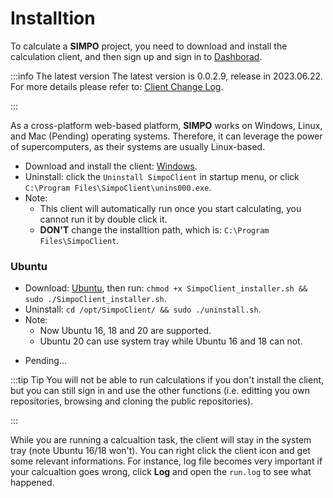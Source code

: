 

# Installtion


To calculate a **SIMPO** project, you need to download and install the calculation client, and then sign up and sign in to <a href={config.customFields.urlDashHome}>Dashborad</a>.


:::info The latest version
The latest version is 0.0.2.9, release in 2023.06.22. For more details please refer to: <a href="/docs/ChangeLog/SIMPO Client/2023">Client Change Log</a>.

:::


As a cross-platform web-based platform, **SIMPO** works on Windows, Linux, and Mac (Pending) operating
systems. Therefore, it can leverage the power of supercomputers, as their systems are usually
Linux-based.

<Tabs>

  <TabItem value="windows" label="Windows" default>


  <ul>
    <li>
      Download and install the client: <a href={config.customFields.urlDownloadClientWindows} target="_blank" download>Windows</a>.
    </li>
    <li>
      Uninstall: click the <code>Uninstall SimpoClient</code> in startup menu, or click <code>C:\Program Files\SimpoClient\unins000.exe</code>.
    </li>
    <li>
      Note:
        <ul>
          <li>
            This client will automatically run once you start calculating, you cannot run it by double click it.
          </li>
          <li>
            <b>DON'T</b> change the installtion path, which is: <code>C:\Program Files\SimpoClient</code>.
          </li>
        </ul>
    </li>

  </ul>

  </TabItem>

  <TabItem value="linux" label="Linux">

  ### Ubuntu

  <ul>
    <li>
      Download: <a href={config.customFields.urlDownloalClientUbuntu} target="_blank" download>Ubuntu</a>, then run: <code>chmod +x SimpoClient_installer.sh && sudo ./SimpoClient_installer.sh</code>.
    </li>
    <li>
      Uninstall: <code>cd /opt/SimpoClient/ && sudo ./uninstall.sh</code>.
    </li>
    <li>
      Note:
        <ul>
          <li>
            Now Ubuntu 16, 18 and 20 are supported.
          </li>
          <li>
            Ubuntu 20 can use system tray while Ubuntu 16 and 18 can not.
          </li>
        </ul>
    </li>
  </ul>

  </TabItem>

  <TabItem value="mac" label="Mac">

  <ul>
    <li>Pending...</li>
  </ul>

  </TabItem>

</Tabs>


:::tip Tip
You will not be able to run calculations if you don't install the client, but you can still sign in and use the other functions (i.e. editting you own repositories, browsing and cloning the public repositories).


:::


While you are running a calcualtion task, the client will stay in the system tray (note Ubuntu 16/18 won't). You can right click the client icon and get some relevant informations. For instance, log file becomes very important if your calcualtion goes wrong, click **Log** and open the ``run.log`` to see what happened.
